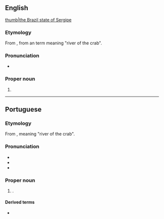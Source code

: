 ==English==
{{wikipedia}}
[[file:Brazil State Sergipe.svg|thumb|the Brazil state of Sergipe]]

===Etymology===
From {{etyl|pt|en}} {{m|pt|Sergipe}}, from an {{etyl|tpw|en}} term meaning "river of the crab".

===Pronunciation===
* {{IPA|en|/sɜː(ɹ)ˈʒiːpi/}}

===Proper noun===
{{en-proper noun}}

# {{place|en|state|r/Northeast Region|c/Brazil|capital=Aracaju}}

----

==Portuguese==

===Etymology===
From {{etyl|tpw|pt}}, meaning "river of the crab".

===Pronunciation===
* {{IPA|pt|[sɛʁˈʒipi]}}
* {{audio|pt|Pt-br Sergipe.ogg|Audio (BR)}}
* {{hyphenation|pt|Ser|gi|pe}}

===Proper noun===
{{pt-proper noun|}}

# {{place|pt|state|macroregion/pt:Northeast Region|c/pt:Brazil|capital=pt:Aracaju}}.
#: {{syn|pt|SE|q1=abbreviation}}

====Derived terms====
* {{l|pt|sergipano}}